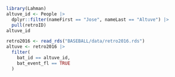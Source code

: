 ```r
library(Lahman)
altuve_id <- People |> 
  dplyr::filter(nameFirst == "Jose", nameLast == "Altuve") |>
  pull(retroID)
altuve_id
```

```r
retro2016 <- read_rds("BASEBALL/data/retro2016.rds")
altuve <- retro2016 |> 
  filter(
    bat_id == altuve_id,
    bat_event_fl == TRUE
  )
```
